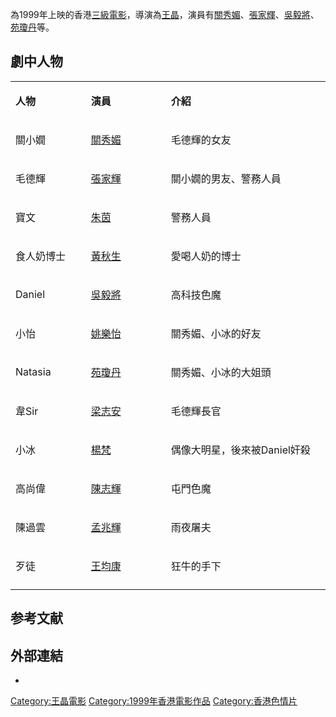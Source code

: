 {{unreferenced|time=2014-09-21T02:23:49+00:00}}
{{Infobox Film
| name = 強姦終極篇之最後羔羊
| original_name = ''{{lang|en|Raped By Angel 4 The Rapist's Union}}''
| image = 
| caption = 
| director = [[王晶_(導演)|王晶]]
| producer = 王晶
| producer_2 = 周德華
| writer = 王晶
| starring = [[關秀媚|關秀媚]]<br />[[張家輝|張家輝]]<br />[[吳毅將|吳毅將]]<br />[[苑瓊丹|苑瓊丹]]
| music = EMP
| cinematography = 馮遠文
| editing = 林安兒
| production_company = 晶藝電影事業有限公司
| distributor = 
| released = {{HK}}：{{film date|1999}}
| runtime = 91 分鐘
| country = {{香港電影產地}}
| language = 粵語
| budget = 
| gross = 4,420,425
| rate = {{HK}}：III
| preceded_by = 
| followed_by = 
| amg_id = 
| imdb_id = tt0212864
}}
{{engname|《強姦終極篇之最後羔羊》|Raped By Angel 4 The Rapist's Union}}為1999年上映的香港[[三級電影|三級電影]]，導演為[[王晶_(導演)|王晶]]，演員有[[關秀媚|關秀媚]]、[[張家輝|張家輝]]、[[吳毅將|吳毅將]]、[[苑瓊丹|苑瓊丹]]等。

== 劇中人物 ==
{|class="wikitable" width="60%" style="font-size:85%;"
|- style="background:cornflowerblue; color:white" align=center
|style="width:2%"|'''人物'''
|style="width:4%"|'''演員'''
|style="width:8%"|'''介紹'''
|-
|關小嫺 ||[[關秀媚|關秀媚]]||毛德輝的女友
|-
|毛德輝  ||[[張家輝|張家輝]]||關小嫺的男友、警務人員
|-
|寶文||[[朱茵|朱茵]]||警務人員
|- 
|食人奶博士  ||[[黃秋生|黃秋生]]||愛喝人奶的博士
|-
|Daniel||[[吳毅將|吳毅將]]||高科技色魔
|- 
|小怡 ||[[姚樂怡|姚樂怡]]||關秀媚、小冰的好友
|- 
|Natasia ||[[苑瓊丹|苑瓊丹]]||關秀媚、小冰的大姐頭
|-
|韋Sir ||[[梁志安|梁志安]]||毛德輝長官
|- 
|小冰 ||[[楊梵|楊梵]]||偶像大明星，後來被Daniel奸殺
|-
|高尚偉 ||[[陳志輝|陳志輝]]||屯門色魔
|-
|陳過雲 ||[[孟兆輝|孟兆輝]]||雨夜屠夫
|-
|歹徒 ||[[王均康|王均康]]||狂牛的手下
|-
|}

== 参考文献 ==
{{Reflist|2}}

==外部連結==
*{{hkmdb title|8487}}

{{王晶}}
{{張家輝}}
[[Category:王晶電影|Category:王晶電影]]
[[Category:1999年香港電影作品|Category:1999年香港電影作品]]
[[Category:香港色情片|Category:香港色情片]]